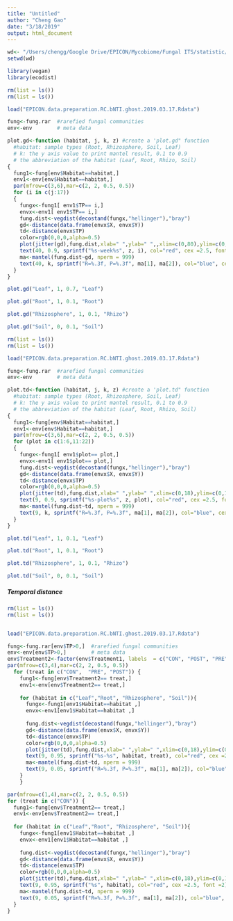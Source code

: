 ```yaml
---
title: "Untitled"
author: "Cheng Gao"
date: "3/18/2019"
output: html_document
---
```

```r
wd<- "/Users/chengg/Google Drive/EPICON/Mycobiome/Fungal ITS/statistic/Total.fungi"
setwd(wd)

library(vegan)
library(ecodist)

rm(list = ls())
rm(list = ls())

load("EPICON.data.preparation.RC.bNTI.ghost.2019.03.17.Rdata")

fung<-fung.rar  #rarefied fungal communities
env<-env        # meta data

plot.gd<-function (habitat, j, k, z) #create a 'plot.gd" function
  #habitat: sample types (Root, Rhizosphere, Soil, Leaf) 
  # k: the y axis value to print mantel result, 0.1 to 0.9
  # the abbreviation of the habitat (Leaf, Root, Rhizo, Soil)
{
  fung1<-fung[env$Habitat==habitat,]
  env1<-env[env$Habitat==habitat,]
  par(mfrow=c(3,6),mar=c(2, 2, 0.5, 0.5))
  for (i in c(j:17))
  {
    fungx<-fung1[ env1$TP== i,]
    envx<-env1[ env1$TP== i,]
    fung.dist<-vegdist(decostand(fungx,"hellinger"),"bray")
    gd<-distance(data.frame(envx$X, envx$Y))
    td<-distance(envx$TP)
    color=rgb(0,0,0,alpha=0.5) 
    plot(jitter(gd),fung.dist,xlab=" ",ylab=" ",,xlim=c(0,80),ylim=c(0,1), col=color, cex=2)
    text(40, 0.9, sprintf("%s-week%s", z, i), col="red", cex =2.5, font =2)
    ma<-mantel(fung.dist~gd, nperm = 999)
    text(40, k, sprintf("R=%.3f, P=%.3f", ma[1], ma[2]), col="blue", cex =2, font =2)
  }
}

```


```r

plot.gd("Leaf", 1, 0.7, "Leaf")

```



```r


plot.gd("Root", 1, 0.1, "Root")

```



```r


plot.gd("Rhizosphere", 1, 0.1, "Rhizo")

```



```r

plot.gd("Soil", 0, 0.1, "Soil")
```


```r
rm(list = ls())
rm(list = ls())

load("EPICON.data.preparation.RC.bNTI.ghost.2019.03.17.Rdata")

fung<-fung.rar  #rarefied fungal communities
env<-env        # meta data

plot.td<-function (habitat, j, k, z) #create a 'plot.td" function
  #habitat: sample types (Root, Rhizosphere, Soil, Leaf) 
  # k: the y axis value to print mantel result, 0.1 to 0.9
  # the abbreviation of the habitat (Leaf, Root, Rhizo, Soil)
{
  fung1<-fung[env$Habitat==habitat,]
  env1<-env[env$Habitat==habitat,]
  par(mfrow=c(3,6),mar=c(2, 2, 0.5, 0.5))
  for (plot in c(1:6,11:22))
  {
    fungx<-fung1[ env1$plot== plot,]
    envx<-env1[ env1$plot== plot,]
    fung.dist<-vegdist(decostand(fungx,"hellinger"),"bray")
    gd<-distance(data.frame(envx$X, envx$Y))
    td<-distance(envx$TP)
    color=rgb(0,0,0,alpha=0.5) 
    plot(jitter(td),fung.dist,xlab=" ",ylab=" ",xlim=c(0,18),ylim=c(0,1), col=color, cex=2)
    text(9, 0.9, sprintf("%s-plot%s", z, plot), col="red", cex =2.5, font =2)
    ma<-mantel(fung.dist~td, nperm = 999)
    text(9, k, sprintf("R=%.3f, P=%.3f", ma[1], ma[2]), col="blue", cex =2, font =2)
  }
}

```



```r

plot.td("Leaf", 1, 0.1, "Leaf")


```



```r


plot.td("Root", 1, 0.1, "Root")


```


```r


plot.td("Rhizosphere", 1, 0.1, "Rhizo")


```


```r


plot.td("Soil", 0, 0.1, "Soil")

```


##### Temporal distance 


```r
rm(list = ls())
rm(list = ls())


load("EPICON.data.preparation.RC.bNTI.ghost.2019.03.17.Rdata")

fung<-fung.rar[env$TP>0,]  #rarefied fungal communities
env<-env[env$TP>0,]        # meta data
env$Treatment2<-factor(env$Treatment1, labels  = c("CON", "POST", "PRE")) #"CON", "POST", "PRE" are the abbre of Control, Pre_flowering_drought, Post_flowering_drought
par(mfrow=c(3,4),mar=c(2, 2, 0.5, 0.5))
  for (treat in c("CON",  "PRE", "POST")) {
    fung1<-fung[env$Treatment2== treat,]
    env1<-env[env$Treatment2== treat,]
    
    for (habitat in c("Leaf","Root", "Rhizosphere", "Soil")){
      fungx<-fung1[env1$Habitat==habitat ,]
      envx<-env1[env1$Habitat==habitat ,]
      
      fung.dist<-vegdist(decostand(fungx,"hellinger"),"bray")
      gd<-distance(data.frame(envx$X, envx$Y))
      td<-distance(envx$TP)
      color=rgb(0,0,0,alpha=0.5) 
      plot(jitter(td),fung.dist,xlab=" ",ylab=" ",xlim=c(0,18),ylim=c(0,1),  col=color, cex=0.5)
      text(9, 0.95, sprintf("%s-%s", habitat, treat), col="red", cex =2.5, font =2)
      ma<-mantel(fung.dist~td, nperm = 999)
      text(9, 0.05, sprintf("R=%.3f, P=%.3f", ma[1], ma[2]), col="blue", cex =2, font =2)
    }
    }

```



```r
par(mfrow=c(1,4),mar=c(2, 2, 0.5, 0.5))
for (treat in c("CON")) {
  fung1<-fung[env$Treatment2== treat,]
  env1<-env[env$Treatment2== treat,]
  
  for (habitat in c("Leaf","Root", "Rhizosphere", "Soil")){
    fungx<-fung1[env1$Habitat==habitat ,]
    envx<-env1[env1$Habitat==habitat ,]
    
    fung.dist<-vegdist(decostand(fungx,"hellinger"),"bray")
    gd<-distance(data.frame(envx$X, envx$Y))
    td<-distance(envx$TP)
    color=rgb(0,0,0,alpha=0.5) 
    plot(jitter(td),fung.dist,xlab=" ",ylab=" ",xlim=c(0,18),ylim=c(0,1),  col=color, cex=0.1)
    text(9, 0.95, sprintf("%s", habitat), col="red", cex =2.5, font =2)
    ma<-mantel(fung.dist~td, nperm = 999)
    text(9, 0.05, sprintf("R=%.3f, P=%.3f", ma[1], ma[2]), col="blue", cex =2, font =2)
  }
}
```

